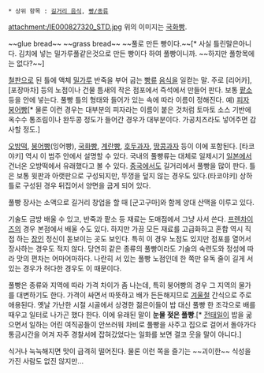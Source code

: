  * 상위 항목 : [[길거리 음식]], [[빵/종류]]

attachment:/IE000827320_STD.jpg
위의 이미지는 [[국화빵]].

~~glue bread~~
~~grass bread~~
~~풀로 만든 빵이다.~~[* 사실 틀린말은아니다. 김치에 넣는 밀가루풀같은것으로 만든 빵이다 하여 풀빵이니까. ~~하지만 풀항목에는 없다?~~]

[[철]]판으로 된 틀에 액체 [[밀가루]] 반죽을 부어 굽는 [[빵]]류 [[음식]]을 일컫는 말. 주로 [리어카], [포장마차] 등의 노점이나 건물 틈새의 작은 점포에서 즉석에서 만들어 판다.
보통 [[팥]]소 등을 안에 넣는다. 풀빵 틀의 형태와 들어가 있는 속에 따라 이름이 정해진다. 예) [[피자]] [[붕어빵]][* 물론 이런 경우는 대부분의 피자라는 이름이 붙은 것처럼 토마토 소스 기반에 옥수수 통조림이나 완두콩 정도가 들어간 경우가 대부분이다. 가공치즈라도 넣어주면 감사할 정도.]

[[오방떡]], [[붕어빵]](잉어빵), [[국화빵]], [[계란빵]], [[호두과자]], [[땅콩과자]] 등이 이에 포함된다. [타코야키] 역시 이 범주 안에서 설명할 수 있다. 국내의 풀빵류는 대체로 일제시기 [[일본]]에서 건너온 오방떡에서 유래했다고 볼 수 있다. [[중국]]에서도 길거리에서 풀빵을 많이 판다. 틀은 보통 윗판과 아랫판으로 구성되지만, 뚜껑을 덮지 않는 경우도 있다.(타코야키) 상하 틀로 구성된 경우 뒤집어서 양면을 굽게 되어 있다.

풀빵 장사는 소액으로 길거리 창업을 할 때 [군고구마]와 함께 양대 산맥을 이루고 있다.

기술도 금방 배울 수 있고, 반죽과 팥소 등 재료는 도매점에서 그냥 사서 쓴다. [[프렌차이즈]]의 경우 본점에서 배울 수도 있다. 하지만 가끔 모든 재료를 고급화하고 혼합 역시 직접 하는 [[장인]] 정신이 돋보이는 곳도 보인다. 특히 이 경우 노점도 있지만 점포를 열어서 장사하는 경우도 적지 않다. 당연히 같은 종류의 풀빵이라도 기술의 숙련도와 정성에 따라 맛의 편차는 어마어마하다. 나란히 서 있는 풀빵 노점인데 한 쪽만 유독 줄이 길게 서있는 경우가 허다한 경우도 이 때문이다.

풀빵은 종류와 지역에 따라 가격 차이가 좀 나는데, 특히 붕어빵의 경우 그 지역의 물가를 대변하기도 한다. 가격이 싸면서 따뜻하고 배가 든든해지므로 [[겨울]]철 간식으로 주로 애용된다. 옛날 가난한 시절 시골에서 상경한 젊은이들이 밥 대신 풀빵 한 조각으로 배를 때우고 일터로 나가곤 했다 한다. 이에 유래된 말이 '''눈물 젖은 풀빵'''.[* [[전태일]]이 밥을 굶으면서 일하는 어린 여직공들이 안쓰러워 차비로 풀빵을 사주고 집으로 걸어서 돌아가다 통금시간을 어겨 자주 경찰서에 잡혀갔었다는 일화를 보면 결코 웃을 말이 아니다.]

식거나 눅눅해지면 맛이 급격히 떨어진다. 물론 이런 쪽을 즐기는 ~~괴이한~~ 식성을 가진 사람도 없진 않지만...
